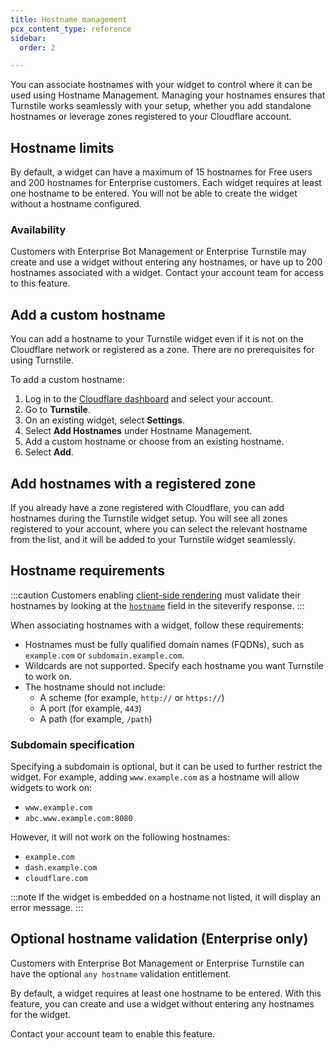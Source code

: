 ```yaml
---
title: Hostname management
pcx_content_type: reference
sidebar:
  order: 2

---
```


You can associate hostnames with your widget to control where it can be used using Hostname Management. Managing your hostnames ensures that Turnstile works seamlessly with your setup, whether you add standalone hostnames or leverage zones registered to your Cloudflare account.

## Hostname limits

By default, a widget can have a maximum of 15 hostnames for Free users and 200 hostnames for Enterprise customers. Each widget requires at least one hostname to be entered. You will not be able to create the widget without a hostname configured.

### Availability

Customers with Enterprise Bot Management or Enterprise Turnstile may create and use a widget without entering any hostnames, or have up to 200 hostnames associated with a widget. Contact your account team for access to this feature.

## Add a custom hostname

You can add a hostname to your Turnstile widget even if it is not on the Cloudflare network or registered as a zone. There are no prerequisites for using Turnstile.

To add a custom hostname:

1. Log in to the [Cloudflare dashboard](https://dash.cloudflare.com/) and select your account.
2. Go to **Turnstile**.
3. On an existing widget, select **Settings**.
4. Select **Add Hostnames** under Hostname Management.
5. Add a custom hostname or choose from an existing hostname.
6. Select **Add**.

## Add hostnames with a registered zone

If you already have a zone registered with Cloudflare, you can add hostnames during the Turnstile widget setup. You will see all zones registered to your account, where you can select the relevant hostname from the list, and it will be added to your Turnstile widget seamlessly.

## Hostname requirements

:::caution
Customers enabling [client-side rendering](/turnstile/get-started/client-side-rendering/) must validate their hostnames by looking at the [`hostname`](/turnstile/get-started/server-side-validation/#:~:text=challenge%20was%20solved.-,hostname,-is%20the%20hostname) field in the siteverify response.
:::

When associating hostnames with a widget, follow these requirements:

- Hostnames must be fully qualified domain names (FQDNs), such as `example.com` or `subdomain.example.com`.
- Wildcards are not supported. Specify each hostname you want Turnstile to work on.
- The hostname should not include:
  - A scheme (for example, `http://` or `https://`)
  - A port (for example, `443`)
  - A path (for example, `/path`)

### Subdomain specification

Specifying a subdomain is optional, but it can be used to further restrict the widget. For example, adding `www.example.com` as a hostname will allow widgets to work on:

- `www.example.com`
- `abc.www.example.com:8080`

However, it will not work on the following hostnames:

- `example.com`
- `dash.example.com`
- `cloudflare.com`

:::note
If the widget is embedded on a hostname not listed, it will display an error message.
:::

## Optional hostname validation (Enterprise only)

Customers with Enterprise Bot Management or Enterprise Turnstile can have the optional `any hostname` validation entitlement.

By default, a widget requires at least one hostname to be entered. With this feature, you can create and use a widget without entering any hostnames for the widget.

Contact your account team to enable this feature.